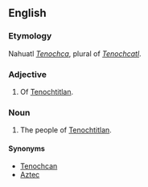 ==English==

===Etymology===
Nahuatl ''[[Tenochca]]'', plural of ''[[Tenochcatl]]''.

===Adjective===
{{en-adj}}

# Of [[Tenochtitlan]].

===Noun===
{{en-noun|''[[pluralia tantum]]''}}

# The people of [[Tenochtitlan]].

====Synonyms====
* [[Tenochcan]]
* [[Aztec]]